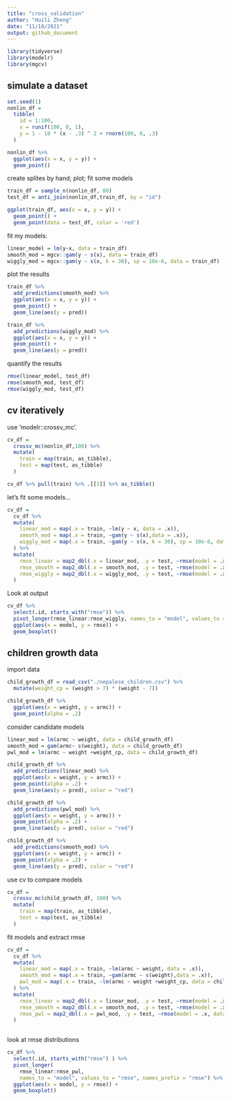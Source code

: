 ```yaml
---
title: "cross_validation"
author: "Huili Zheng"
date: "11/18/2021"
output: github_document
---
```


```r
library(tidyverse)
library(modelr)
library(mgcv)
```

## simulate a dataset

```r
set.seed(1)
nonlin_df = 
  tibble(
    id = 1:100,
    x = runif(100, 0, 1),
    y = 1 - 10 * (x - .3) ^ 2 + rnorm(100, 0, .3)
  )

nonlin_df %>% 
  ggplot(aes(x = x, y = y)) + 
  geom_point()
```

create splites by hand; plot; fit some models

```r
train_df = sample_n(nonlin_df, 80)
test_df = anti_join(nonlin_df,train_df, by = "id")

ggplot(train_df, aes(x = x, y = y)) +
  geom_point() +
  geom_point(data = test_df, color = 'red')
```

fit my models:

```r
linear_model = lm(y~x, data = train_df)
smooth_mod = mgcv::gam(y ~ s(x), data = train_df)
wiggly_mod = mgcv::gam(y ~ s(x, k = 30), sp = 10e-6, data = train_df)
```

plot the results

```r
train_df %>%
  add_predictions(smooth_mod) %>%
  ggplot(aes(x = x, y = y)) +
  geom_point() +
  geom_line(aes(y = pred))

train_df %>%
  add_predictions(wiggly_mod) %>%
  ggplot(aes(x = x, y = y)) +
  geom_point() +
  geom_line(aes(y = pred))
```

quantify the results
```r
rmse(linear_model, test_df)
rmse(smooth_mod, test_df)
rmse(wiggly_mod, test_df)
```

## cv iteratively

use 'modelr::crossv_mc'.

```r
cv_df = 
  crossv_mc(nonlin_df,100) %>%
  mutate(
    train = map(train, as_tibble),
    test = map(test, as_tibble)
  )

cv_df %>% pull(train) %>% .[[1]] %>% as_tibble()
```

let's fit some models...
```r
cv_df = 
  cv_df %>%
  mutate(
    linear_mod = map(.x = train, ~lm(y ~ x, data = .x)),
    smooth_mod = map(.x = train, ~gam(y ~ s(x),data = .x)),
    wiggly_mod = map(.x = train, ~gam(y ~ s(x, k = 30), sp = 10e-6, data = .x))
  ) %>%
  mutate(
    rmse_linear = map2_dbl(.x = linear_mod, .y = test, ~rmse(model = .x, data = .y)),
    rmse_smooth = map2_dbl(.x = smooth_mod, .y = test, ~rmse(model = .x, data = .y)),
    rmse_wiggly = map2_dbl(.x = wiggly_mod, .y = test, ~rmse(model = .x, data = .y))
  )
```

Look at output

```r
cv_df %>%
  select(.id, starts_with("rmse")) %>%
  pivot_longer(rmse_linear:rmse_wiggly, names_to = "model", values_to = "rmse", names_prefix = "rmse") %>%
  ggplot(aes(x = model, y = rmse)) +
  geom_boxplot()
```


## children growth data

import data

```r
child_growth_df = read_csv("./nepalese_children.csv") %>%
  mutate(weight_cp = (weight > 7) * (weight - 7))
```

```r
child_growth_df %>%
  ggplot(aes(x = weight, y = armc)) +
  geom_point(alpha = .2)
```

consider candidate models

```r
linear_mod = lm(armc ~ weight, data = child_growth_df)
smooth_mod = gam(armc~ s(weight), data = child_growth_df)
pwl_mod = lm(armc ~ weight +weight_cp, data = child_growth_df)
```

```r
child_growth_df %>%
  add_predictions(linear_mod) %>%
  ggplot(aes(x = weight, y = armc)) +
  geom_point(alpha = .2) +
  geom_line(aes(y = pred), color = "red")

child_growth_df %>%
  add_predictions(pwl_mod) %>%
  ggplot(aes(x = weight, y = armc)) +
  geom_point(alpha = .2) +
  geom_line(aes(y = pred), color = "red")

child_growth_df %>%
  add_predictions(smooth_mod) %>%
  ggplot(aes(x = weight, y = armc)) +
  geom_point(alpha = .2) +
  geom_line(aes(y = pred), color = "red")
```

use cv to compare models
```r
cv_df = 
  crossv_mc(child_growth_df, 100) %>%
  mutate(
    train = map(train, as_tibble),
    test = map(test, as_tibble)
  )
```

fit models and extract rmse

```r
cv_df = 
  cv_df %>%
  mutate(
    linear_mod = map(.x = train, ~lm(armc ~ weight, data = .x)),
    smooth_mod = map(.x = train, ~gam(armc ~ s(weight),data = .x)),
    pwl_mod = map(.x = train, ~lm(armc ~ weight +weight_cp, data = child_growth_df))
  ) %>%
  mutate(
    rmse_linear = map2_dbl(.x = linear_mod, .y = test, ~rmse(model = .x, data = .y)),
    rmse_smooth = map2_dbl(.x = smooth_mod, .y = test, ~rmse(model = .x, data = .y)),
    rmse_pwl = map2_dbl(.x = pwl_mod, .y = test, ~rmse(model = .x, data = .y))
  )
  
```

look at rmse distributions

```r
cv_df %>%
  select(.id, starts_with("rmse") ) %>%
  pivot_longer(
    rmse_linear:rmse_pwl,
    names_to = "model", values_to = "rmse", names_prefix = "rmse") %>%
  ggplot(aes(x = model, y = rmse)) +
  geom_boxplot()
  
```

